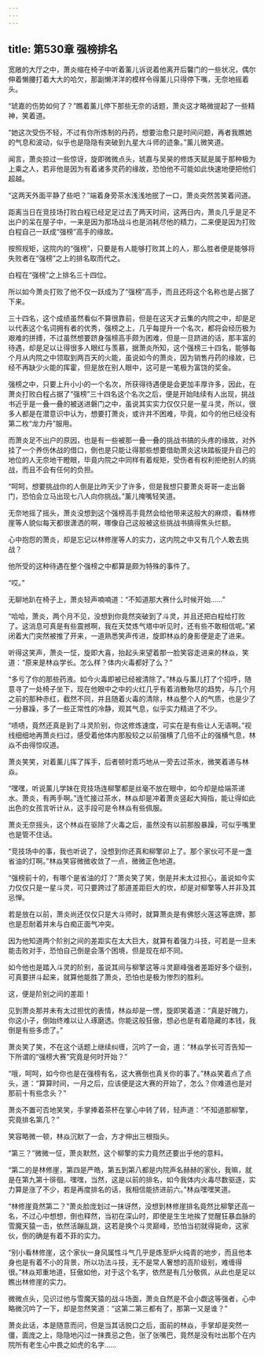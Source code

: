 ```yaml
---
---
---
```

title: 第530章 强榜排名
---



宽敞的大厅之中，萧炎缩在椅子中听着薰儿诉说着他离开后馨门的一些状况，偶尔伸着懒腰打着大大的哈欠，那副懒洋洋的模样令得薰儿只得停下嘴，无奈地摇着头。

“琥嘉的伤势如何了？”瞧着薰儿停下那些无奈的话题，萧炎这才略微提起了一些精神，笑着道。

“她这次受伤不轻，不过有你所炼制的丹药，想要治愈只是时间问题，再者我瞧她的气息和波动，似乎也是隐隐有突破到九星大斗师的迹象。”薰儿微笑道。

闻言，萧炎掠过一些惊讶，旋即微微点头，琥嘉与吴昊的修炼天赋是属于那种极为上乘之人，若非他是因为有着诸多灵药的缘故，恐怕他不可能如此快速地便把他们超越。

“这两天外面平静了些吧？”端着身旁茶水浅浅地抿了一口，萧炎突然苦笑着问道。

距离当日在竞技场打败白程已经足足过去了两天时间，这两日内，萧炎几乎是足不出户的呆在屋子中，一来是因为那场战斗也是消耗尽他的精力，二来便是因为打败白程自己一跃成“强榜”高手的缘故。

按照规矩，这院内的“强榜”，只要是有人能够打败其上的人，那么胜者便是能够将失败者在“强榜”之上的排名取而代之。

白程在“强榜”之上排名三十四位。

所以如今萧炎打败了他不仅一跃成为了“强榜”高手，而且还将这个名称也是占据了下来。

三十四名，这个成绩虽然看似不算很靠前，但是在这天才云集的内院之中，却是足以代表这个名词拥有者的优秀，强榜之上，几乎每提升一个名次，都将会经历极为艰难的拼搏，不过虽然想要跻身强榜高手颇为困难，但是一旦跻进的话，那丰富的待遇，却是足以让得很多人眼红与羡慕，据萧炎所知，这个强榜三十四名，能够每个月从内院之中领取到两百天的火能，虽说如今的萧炎，因为销售丹药的缘故，已经不再缺少火能的挥霍，但是放在别人眼中，这可是一笔极为富饶的奖金。

强榜之中，只要上升小小的一个名次，所获得待遇便是会更加丰厚许多，因此，在萧炎打败白程占据了“强榜”三十四名这个名次之后，便是开始陆续有人出现，挑战书近乎是一叠一叠的被送进磐门之中，虽说其实实力仅仅只是一星斗灵，所以，很多人都是在潜意识中认为，想要打萧炎，或许并不困难，毕竟，如今的他已经没有第二枚“龙力丹”服用。

而萧炎足不出户的原因，也是有一些被那一叠一叠的挑战书搞的头疼的缘故，对外挂了一个养伤休战的借口，倒也是只能让得那些想要借助萧炎这块踏板提升自己的地位的人无奈地干瞪眼，毕竟内院之中同样有着规矩，受伤者有权利拒绝别人的挑战，而且不会有任何的负担。

“呵呵，想要挑战你的人倒是比昨天少了许多，但是我想只要萧炎哥哥一走出磐门，恐怕会立马出现七八人向你挑战。”薰儿掩嘴轻笑道。

无奈地摇了摇头，萧炎没想到这个强榜高手竟然会给他带来这般大的麻烦，看林修崖等人貌似每天都很潇洒的啊，哪像自己这般被这些挑战书搞得焦头烂额。

心中抱怨的萧炎，却是忘记以林修崖等人的实力，这内院之中又有几个人敢去挑战？

他所受的这种待遇在整个强榜之中都算是颇为特殊的事件了。

“哎。”

无聊地趴在椅子上，萧炎轻声喃喃道：“不知道那大赛什么时候开始……”

“哈哈，萧炎，两个月不见，没想到你竟然突破到了斗灵，并且还把白程给打败了。这消息可真是有些震撼啊，我在天焚炼气塔中听见时，还有些不敢相信呢。”紧闭着大门突然被推了开来，一道熟悉笑声传进，旋即林焱的身影便是走了进来。

听得这笑声，萧炎一怔，旋即大喜，抬起头来望着那一脸笑容走进来的林焱，笑道：“原来是林焱学长。怎么样？体内火毒都好了么？”

“多亏了你的那些药液。如今火毒即被已经被清除了。”林焱与薰儿打了个招呼，随意寻了一处椅子坐下，现在他眼中之中的火红几乎有着消散殆尽的趋势，与几个月之前的那种赤红，截然不同，并且随着火毒的清除，林焱整个人的气质，也是少了一分暴躁，多了一些正常性的冷静，观其气息，似乎实力精进了不少。

“啧啧，竟然还真是到了斗灵阶别，你这修炼速度，可实在是有些让人无语啊。”视线细细地再萧炎扫过，感受着他体内那股较之以前强横了几倍不止的强横气息，林焱不由得惊叹道。

萧炎笑笑，对着薰儿挥了挥手，后者顿时乖巧地从一旁去过茶水，微笑着递与林焱。

“嘿嘿，听说薰儿学妹在竞技场连柳擎都是丝毫不放在眼中，如今却是给端茶递水。萧炎，有两手啊。”连忙接过茶水，林焱却是冲着萧炎竖起大拇指，能让得如此出色的女孩言听计从，这手段可是令林焱有些佩服。

萧炎无奈摇头，这个林焱在驱除了火毒之后，虽然没有以前那股暴躁，可似乎嘴里也是管不住话。

“竞技场中的事，我也听说了，没想到你还真和柳擎卯上了。那个家伙可不是一盏省油的灯啊。”林焱笑容微微收敛了一点，微微正色地道。

“强榜前十的，有哪个是省油的灯？”萧炎笑了笑，倒是并未太过担心，虽说如今实力仅仅只是一星斗灵，可只要跨过了那道差距巨大的坎，却是对柳擎等人并非及其忌惮。

若是放在以前，萧炎尚还仅仅只是大斗师时，就算萧炎是有佛怒火莲这等底牌，那也是忍耐着并未与白痴正面气冲突。

因为他知道两个阶别之间的差距实在太大巨大，就算有着强力斗技，可若是一旦未能击败对手，恐怕自己倒是会落个困境，但是现在却不同。

如今他也是踏入斗灵的阶别，虽说其间与柳擎这等斗灵巅峰强者差距好多个级别，可真要拼斗起来，就算他能胜了萧炎，恐怕也是极为惨烈的胜利。

这，便是阶别之间的差距！

见到萧炎那并未有太过担忧的表情，林焱却是一愣，旋即笑着道：“真是好魄力，你这小子，倒始终难以让人琢磨透。你能这般狂傲，想必也是有着隐藏的本钱，我倒是有些多虑了。”

萧炎笑了笑，不在这个话题上继续纠缠，沉吟了一会，道：“林焱学长可否告知一下所谓的“强榜大赛”究竟是何时开始？”

“哦，呵呵，如今你也是在强榜有名，这大赛倒也真关你的事了。”林焱笑着点了点头，道：“算算时间，一月之后，应该便是这大赛的开始了，怎么？你难道也是对那前十有些念头？”

萧炎不置可否地笑笑，手掌捧着茶杯在掌心中转了转，轻声道：“不知道那柳擎，究竟排名第几？”

笑容略微一顿，林焱沉默了一会，方才伸出三根指头。

“第三？”微微一怔，萧炎默然，这个柳擎的实力竟然还要出乎他的意料。

“第二的是林修崖，第四是严皓，第五到第八都是内院声名赫赫的家伙，我嘛，就是在第九第十徘徊。嘿嘿，当然，这是以前的排名，如今我体内火毒尽数驱逐，实力算是涨了不少，若是再度排名的话，我相信能挤进前六。”林焱嘿嘿笑道。

“林修崖竟然第二？”萧炎脸庞划过一抹讶然，没想到林修崖排名竟然比柳擎还高一名，不过心中想想，倒也释然，当初在深山时，即使是生生地挨了觉醒狂暴血脉的雪魔天猿一击，依然活蹦乱跳，这若是换个斗灵巅峰，恐怕当初就得毙命，这家伙，倒的确是有着不菲的实力。

“别小看林修崖，这个家伙一身风属性斗气几乎是炼至炉火纯青的地步，而且他本身也是有着不小的背景，所以功法斗技，无不是常人奢想的高阶级别，难缠得很。”林焱郑重地道，狂傲如他，对于这个名字，依然是有几分敬佩，从此也是足以瞧出林修崖的实力。

微微点头，见识过他与雪魔天猿的战斗场面，萧炎自然是不会小觑这等强者，心中略微沉吟了一下，却是忽然笑道：“这第二第三都有了，那第一又是谁？”

萧炎此话，本是随意而问，但是当其话脱口之后，面前的林焱，手掌却是突然一僵，面庞之上，隐隐地闪过一抹畏忌之色，张了张嘴巴，竟然是没有吐出那个在内院所有老生心中畏之如虎的名字……